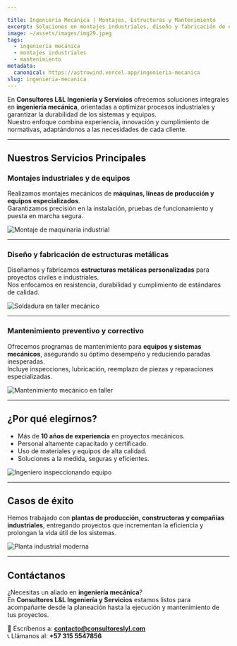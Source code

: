 ```yaml
---

title: Ingeniería Mecánica | Montajes, Estructuras y Mantenimiento
excerpt: Soluciones en montajes industriales, diseño y fabricación de estructuras metálicas, y mantenimiento preventivo y correctivo para garantizar eficiencia y seguridad operativa.
image: ~/assets/images/img29.jpeg
tags:
  - ingeniería mecánica
  - montajes industriales
  - mantenimiento
metadata:
  canonical: https://astrowind.vercel.app/ingenieria-mecanica
slug: ingenieria-mecanica
---
```








En **Consultores L&L Ingeniería y Servicios** ofrecemos soluciones integrales en **ingeniería mecánica**, orientadas a optimizar procesos industriales y garantizar la durabilidad de los sistemas y equipos.  
Nuestro enfoque combina experiencia, innovación y cumplimiento de normativas, adaptándonos a las necesidades de cada cliente.

---

## Nuestros Servicios Principales

### Montajes industriales y de equipos
Realizamos montajes mecánicos de **máquinas, líneas de producción y equipos especializados**.  
Garantizamos precisión en la instalación, pruebas de funcionamiento y puesta en marcha segura.

<Image src={img55} alt="Montaje de maquinaria industrial" />  

---

### Diseño y fabricación de estructuras metálicas
Diseñamos y fabricamos **estructuras metálicas personalizadas** para proyectos civiles e industriales.  
Nos enfocamos en resistencia, durabilidad y cumplimiento de estándares de calidad.

<Image src={img57} alt="Soldadura en taller mecánico" />  

---

### Mantenimiento preventivo y correctivo
Ofrecemos programas de mantenimiento para **equipos y sistemas mecánicos**, asegurando su óptimo desempeño y reduciendo paradas inesperadas.  
Incluye inspecciones, lubricación, reemplazo de piezas y reparaciones especializadas.

<Image src={img60} alt="Mantenimiento mecánico en taller" />  


---

## ¿Por qué elegirnos?

- Más de **10 años de experiencia** en proyectos mecánicos.  
- Personal altamente capacitado y certificado.  
- Uso de materiales y equipos de alta calidad.  
- Soluciones a la medida, seguras y eficientes.  

<Image src={img56} alt="Ingeniero inspeccionando equipo" />  

---

## Casos de éxito

Hemos trabajado con **plantas de producción, constructoras y compañías industriales**, entregando proyectos que incrementan la eficiencia y prolongan la vida útil de los sistemas.

<Image src={img66} alt="Planta industrial moderna" />  

---

## Contáctanos

¿Necesitas un aliado en **ingeniería mecánica**?  
En **Consultores L&L Ingeniería y Servicios** estamos listos para acompañarte desde la planeación hasta la ejecución y mantenimiento de tus proyectos.  

📩 Escríbenos a: **contacto@consultoreslyl.com**  
📞 Llámanos al: **+57 315 5547856**  

